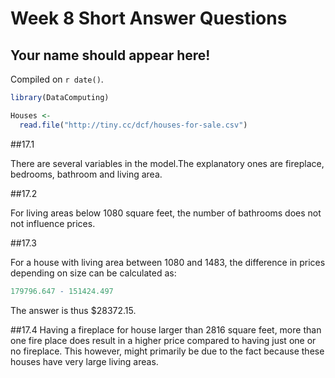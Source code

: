 # Week 8 Short Answer Questions

## Your name should appear here!

<!-- leave this material as is -->
Compiled on `r date()`.

```r
library(DataComputing)
```
<!-- put your content after this line -->

```r
Houses <-
  read.file("http://tiny.cc/dcf/houses-for-sale.csv")
```

##17.1 

There are several variables in the model.The explanatory ones are fireplace, bedrooms, bathroom and living area.

##17.2 

For living areas below 1080 square feet, the number of bathrooms does not not influence prices.

##17.3

For a house with living area between 1080 and 1483, the difference in prices depending on size can be calculated as:

```r
179796.647 - 151424.497
```
The answer is thus $28372.15.


##17.4 
Having a fireplace for house larger than 2816 square feet, more than one fire place does result in a higher price compared to having just one or no fireplace. This however, might primarily be due to the fact because these houses have very large living areas. 


